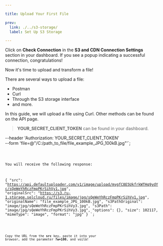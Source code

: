 ```yaml
---

title: Upload Your First File

prev:
  link: ./../s3-storage/
  label: Set Up S3 Storage

---
```



Click on **Check Connection** in the **S3 and CDN Connection Settings** section in your dashboard. If you see a popup indicating a successful connection, congratulations!

Now it's time to upload and transform a file!

There are several ways to upload a file:
- Postman
- Curl
- Through the S3 storage interface
- and more.

In this guide, we will upload a file using Curl. Other methods can be found on the API page.

> **YOUR_SECRET_CLIENT_TOKEN** can be found in your dashboard.

--header 'Authorization: YOUR_SECRET_CLIENT_TOKEN' \
--form 'file=@"/C:/path_to_file/file_example_JPG_100kB.jpg"'`;

<Code code={exampleCodeCurl} lang="sh" title={fileNameBash} mark={highlights} />

You will receive the following response:

{
  "src": "https://api.defaultuploader.com/v1/image/upload/mvgfC8E5UkfrkWTHq9ydYc/sQeWeYhRczFmpPKrSihVy1.jpg",
  "originalSrc": "https://s3.ru-1.storage.selcloud.ru/files/image/jpg/sQeWeYhRczFmpPKrSihVy1.jpg",
  "originalName": "file_example_JPG_100kB.jpg",
  "s3PathOriginal": "image/jpg/sQeWeYhRczFmpPKrSihVy3.jpg",
  "s3Path": "image/jpg/sQeWeYhRczFmpPKrSihVy3.jpg",
  "options": {},
  "size": 102117,
  "mimeType": "image",
  "format": "jpg"
}
`;


<Code code={exampleCodeResponse} lang="js" title={fileNameJS} />

Copy the URL from the **src** key, paste it into your browser, add the parameter **?w=100**, and voilà!